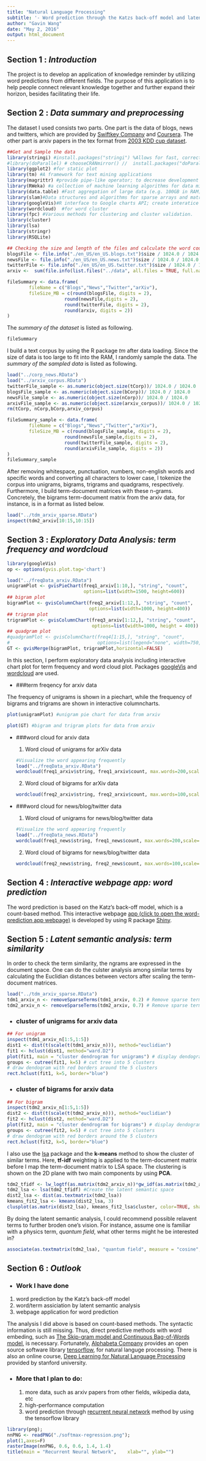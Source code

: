 ```yaml
---
title: "Natural Language Processing"
subtitle: '- Word prediction through the Katzs back-off model and latent semantic analysis'
author: "Gavin Wang"
date: "May 2, 2016"
output: html_document
---
```

<!-- runtime: shiny -->

## **Section 1 ** : *Introduction*
The project is to develop an application of knowledge reminder by utilizing word predictions from different fields. The purpose of this application is to help people connect relevant knowledge together and further expand their horizon, besides facilitating their life.

## **Section 2 ** : *Data summary and preprocessing*
The dataset I used consists two parts. One part is the data of blogs, news and twitters, which are provided by [Swiftkey Company](https://swiftkey.com/en) and [Coursera](https://www.coursera.org/). The other part is arxiv papers in the tex format from [2003 KDD cup dataset](http://www.cs.cornell.edu/projects/kddcup/).

```r
##Get and Sample the data
library(stringi) #install.packages("stringi") %Allows for fast, correct, consistent, portable, as well as convenient character string/text processing in every locale and any native encoding
#library(doParallel) # chooseCRANmirror() //  install.packages("doParallel", dependencies = c("Depends", "Imports")) 
library(ggplot2) #for static plot
library(tm) #A framework for text mining applications
library(magrittr) #provide pipe-like operator; to decrease development time and to improve readability and maintainability of code
library(RWeka) #a collection of machine learning algorithms for data mining tasks written in Java, containing tools for data pre-processing, classification, regression, clustering, association rules, and visualization
library(data.table) #Fast aggregation of large data (e.g. 100GB in RAM), fast ordered joins, fast add/modify/delete of columns by group using no copies at all
library(slam)#Data structures and algorithms for sparse arrays and matrices,
library(googleVis)#R interface to Google charts API; create interatice charts
library(wordcloud)  #for word cluster
library(fpc) #Various methods for clustering and cluster validation.
library(cluster)
library(lsa)
library(stringr)
library(RSQLite)

## Checking the size and length of the files and calculate the word count
blogsFile <- file.info("./en_US/en_US.blogs.txt")$size / 1024.0 / 1024.0
newsFile <- file.info("./en_US/en_US.news.txt")$size / 1024.0 / 1024.0
twitterFile <- file.info("./en_US/en_US.twitter.txt")$size / 1024.0 / 1024.0
arxiv <-  sum(file.info(list.files("../data", all.files = TRUE, full.names = TRUE, recursive = TRUE))$size)/ 1024.0 / 1024.0

fileSummary <- data.frame(
        fileName = c("Blogs","News","Twitter","arXiv"),
        fileSize_MB = c(round(blogsFile, digits = 2), 
                     round(newsFile,digits = 2), 
                     round(twitterFile, digits = 2),
                     round(arxiv, digits = 2))
)
```
The *summary of the dataset* is listed as following.
```r
fileSummary
```

I build a text corpus by using the R package *tm* after data loading. Since the size of data is too large to fit into the RAM, I randomly sample the data. The *summary of the sampled data* is listed as following.
```r
load("../corp_news.RData")
load("../arxiv_corpus.RData")
twitterFile_sample <- as.numeric(object.size(tCorp))/ 1024.0 / 1024.0
blogsFile_sample <- as.numeric(object.size(bCorp))/ 1024.0 / 1024.0
newsFile_sample <- as.numeric(object.size(nCorp))/ 1024.0 / 1024.0
arxivFile_sample <- as.numeric(object.size(arxiv_corpus))/ 1024.0 / 1024.0
rm(tCorp, nCorp,bCorp,arxiv_corpus)
```
```r
fileSummary_sample <- data.frame(
        fileName = c("Blogs","News","Twitter","arXiv"),
        fileSize_MB = c(round(blogsFile_sample, digits = 2), 
                     round(newsFile_sample,digits = 2), 
                     round(twitterFile_sample, digits = 2),
                     round(arxivFile_sample, digits = 2))
)
fileSummary_sample
```

After removing whitespace, punctuation, numbers, non-english words and specific words and converting all characters to lower case, I tokenize the corpus into  unigrams, bigrams, trigrams and quadgrams, respectively. Furthermore, I build term-document matrices with these n-grams. Concretely, the bigrams term-document matrix from the arxiv data, for instance, is in a format as listed below.
```r
load("../tdm_arxiv_sparse.RData")
inspect(tdm2_arxiv[10:15,10:15])
```

## **Section 3 ** : *Exploratory Data Analysis: term frequency and wordcloud*
```r
library(googleVis)
op <- options(gvis.plot.tag='chart')
```
```r
load("../freqData_arxiv.RData")
unigramPlot <- gvisPieChart(freq1_arxiv[1:10,], "string", "count",                  
                            options=list(width=1500, height=600))
## bigram plot
bigramPlot <- gvisColumnChart(freq2_arxiv[1:12,], "string", "count",                  
                              options=list(width=1000, height=400))
## trigram plot
trigramPlot <- gvisColumnChart(freq3_arxiv[1:12,], "string", "count",                  
                               options=list(width=1000, height = 400))
## quadgram plot
#quadgramPlot <- gvisColumnChart(freq4[1:15,], "string", "count",                  
#                                options=list(legend="none", width=750, height=300))
GT <- gvisMerge(bigramPlot, trigramPlot,horizontal=FALSE) 
```
In this section, I perform exploratory data analysis including interactive chart plot for term frequency and word cloud plot. Packages [googleVis](https://cran.r-project.org/web/packages/googleVis/index.html) and [wordcloud](https://cran.r-project.org/web/packages/wordcloud/index.html) are used. 

* ###term freqency for arxiv data

The frequency of unigrams is shown in a piechart, while the frequency of bigrams and trigrams are shown in interactive columncharts.
```r
plot(unigramPlot) #unigram pie chart for data from arxiv
```
```r
plot(GT) #bigram and trigram plots for data from arxiv
```
* ###word cloud for arxiv data

  1. Word cloud of unigrams for arXiv data
```r
#Visualize the word appearing frequently
load("../freqData_arxiv.RData")
wordcloud(freq1_arxiv$string, freq1_arxiv$count, max.words=200,scale=c(5, .2), random.order=F, colors=brewer.pal(7, "Dark2"))   
```
  
  2. Word cloud of bigrams for arXiv data
```r
wordcloud(freq2_arxiv$string, freq2_arxiv$count, max.words=100,scale=c(5, .1), colors=brewer.pal(7, "Dark2"))  
```

* ###word cloud for news/blog/twitter data

  1. Word cloud of unigrams for news/blog/twitter data
```r
#Visualize the word appearing frequently
load("../freqData_news.RData")
wordcloud(freq1_news$string, freq1_news$count, max.words=200,scale=c(10, .7), random.order=F, colors=brewer.pal(7, "Dark2"), rot.per=.55)   
```
  
  2. Word cloud of bigrams for news/blog/twitter data
```r
wordcloud(freq2_news$string, freq2_news$count, max.words=100,scale=c(7, .1),random.order=F, colors=brewer.pal(7, "Dark2"), rot.per=.15)  
```

## **Section 4 ** : *Interactive webpage app: word prediction*
The word prediction is based on the Katz's back-off model, which is a count-based method. This interactive webpage [app (click to open the word-prediction app webpage)](https://gavin0wang.shinyapps.io/shinyApp/) is developed by using R package [Shiny](https://cran.r-project.org/web/packages/shiny/index.html). 
<!--
```r
library(shiny)
source('predict.R')
shinyApp(
  ui = shinyUI(fluidPage(
    # Application title
  titlePanel("Knowledge reminder based on the known words"),
  h4("Expand your horizon by word prediction"),
  hr(),
  
  # Sidebar with a slider input for the number of bins
  sidebarLayout(
    sidebarPanel(
      textInput("text", label = h3("Please type a word"), value = "quantum"),
      helpText("hit enter or press the button"),
      submitButton("Predict"),
      hr()
    ),
    
    # Show a plot of the generated distribution
    mainPanel(
      br(),
      h3("The relevant word is most likey to be:"),
      h1(textOutput("predicted"), align="center", style="color:blue"),
      hr(),
      # Create a spot for the barplot
      h3("Possible top candidates:"),
      plotOutput("pred_plot")  
    )
  )
  )),
  
  server = shinyServer(function(input, output) {
  # input$text and input$action are available
  # output$sentence and output$predicted should be made available
  db <- dbConnect(SQLite(), dbname="train.db")
  dbout <- reactive({ngram_backoff(input$text, db)})
  
  output$sentence <- renderText({input$text})
  output$predicted <- renderText({
    out <- dbout()
    return(unlist(out)[1])
    })
  output$otherp <- renderText({
    out <- dbout()
    return(paste(unlist(out)[2:5],","))
    })
  output$pred_plot <- renderPlot({
    out <- dbout()
    freq = unlist(out[[2]])
    names(freq) <- unlist(strsplit(out[[1]]," "))
#     out2 <- data.table(word = names(freq),freq = freq)
#     g <- ggplot(out2, aes(x= word, y= freq))+ geom_bar()
#     g <- g + ylab("Frequency") + ggtitle("Adjusted word frequency")
#     print(g)
    barplot(freq,ylab="Frequency", col=("Green"))
  })
}),

  options = list(height = 750)
)
```
-->

## **Section 5 ** : *Latent semantic analysis: term similarity*
In order to check the term similarity, the ngrams are expressed in the document space. One can do the culster analysis among similar terms by calculating the Euclidian distances between vectors after scaling the term-document matrices.

```r
load("../tdm_arxiv_sparse.RData")
tdm1_arxiv_n <- removeSparseTerms(tdm1_arxiv, 0.2) # Remove sparse terms; make a matrix that is 80% empty space   
tdm2_arxiv_n <- removeSparseTerms(tdm2_arxiv, 0.7) # Remove sparse terms; make a matrix that is 90% empty space   
```

* ### cluster of unigrams for arxiv data
```r
## For unigram
inspect(tdm1_arxiv_n[1:5,1:5])
dist1 <- dist(t(scale(t(tdm1_arxiv_n))), method="euclidian") 
fit1 <- hclust(dist1, method="ward.D2") 
plot(fit1, main = "cluster dendrogram for unigrams") # display dendogram
groups <- cutree(fit1, k=5) # cut tree into 5 clusters
# draw dendogram with red borders around the 5 clusters 
rect.hclust(fit1, k=5, border="blue")
```

* ### cluster of bigrams for arxiv data
```r
## For bigram
inspect(tdm2_arxiv_n[1:5,1:5])
dist2 <- dist(t(scale(t(tdm2_arxiv_n))), method="euclidian")   
fit2 <- hclust(dist2, method="ward.D2") 
plot(fit2, main = "cluster dendrogram for bigrams") # display dendogram
groups <- cutree(fit2, k=5) # cut tree into 5 clusters
# draw dendogram with red borders around the 5 clusters 
rect.hclust(fit2, k=5, border="blue")
```

I also use the [lsa](https://cran.r-project.org/web/packages/lsa/index.html) package and the **k-means** method to show the cluster of similar terms. Here, **tf-idf** weighting is applied to the term-document matrix before I map the term-document matrix to LSA space. The clustering is shown on the 2D plane with two main components by using **PCA**.

```r
tdm2_tfidf <- lw_logtf(as.matrix(tdm2_arxiv_n))*gw_idf(as.matrix(tdm2_arxiv_n))  # tf-idf weighting
tdm2_lsa <- lsa(tdm2_tfidf) #Create the latent semantic space
dist2_lsa <- dist(as.textmatrix(tdm2_lsa))
kmeans_fit2_lsa <- kmeans(dist2_lsa, 3)   
clusplot(as.matrix(dist2_lsa), kmeans_fit2_lsa$cluster, color=TRUE, shade=TRUE, labels=2, lines=0, main = "term similarity by k-means in LSA space")
```

By doing the latent semantic analysis, I could recommend possible relavent terms to further broden one's vision. For instance, assume one is familiar with a physics term, *quantum field*, what other terms might he be interested in?

```r
associate(as.textmatrix(tdm2_lsa), "quantum field", measure = "cosine", threshold = 0.58)
```

## **Section 6 ** : *Outlook*
*  ### Work I have done

  1. word prediction by the Katz's back-off model
  2. word/term assiciation by latent semantic analysis
  3. webpage application for word prediction

The analysis I did above is based on count-based methods. The syntactic information is still missing. Thus, direct predictive methods with word embeding, such as [The Skip-gram model and Continuous Bag-of-Words model](https://www.tensorflow.org/versions/r0.8/tutorials/word2vec/index.html#vector-representations-of-words), is necessary. Fortunately, [Alphabeta Company](https://abc.xyz/) provides an open source software library [tensorflow](https://www.tensorflow.org/), for natural languge processing. There is also an online course, [Deep Learning for Natural Language Processing](http://cs224d.stanford.edu/) provided by stanford university.

* ### More that I plan to do:

  1. more data, such as arxiv papers from other fields, wikipedia data, etc
  2. high-performance computation
  3. word prediction through [recurrent neural network](https://www.tensorflow.org/versions/r0.8/tutorials/recurrent/index.html#recurrent-neural-networks) method by using the tensorflow library

```r
library(png);
nnPNG <- readPNG("./softmax-regression.png");
plot(1,axes=F)
rasterImage(nnPNG, 0.6, 0.6, 1.4, 1.4)
title(main = "Recurrent Neural Network",	xlab="", ylab="")
```
